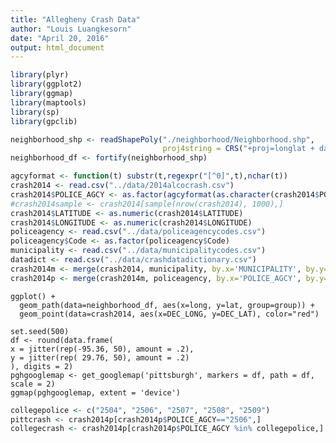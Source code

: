 ```yaml
---
title: "Allegheny Crash Data"
author: "Louis Luangkesorn"
date: "April 20, 2016"
output: html_document
---
```



```r
library(plyr)
library(ggplot2)
library(ggmap)
library(maptools)
library(sp)
library(gpclib)
```

```r
neighborhood_shp <- readShapePoly("./neighborhood/Neighborhood.shp", 
                                  proj4string = CRS("+proj=longlat + datum=WGS84"))
neighborhood_df <- fortify(neighborhood_shp)
```
```r
agcyformat <- function(t) substr(t,regexpr("[^0]",t),nchar(t))
crash2014 <- read.csv("../data/2014alcocrash.csv")
crash2014$POLICE_AGCY <- as.factor(agcyformat(as.character(crash2014$POLICE_AGCY)))
#crash2014sample <- crash2014[sample(nrow(crash2014), 1000),]
crash2014$LATITUDE <- as.numeric(crash2014$LATITUDE)
crash2014$LONGITUDE <- as.numeric(crash2014$LONGITUDE)
policeagency <- read.csv("../data/policeagencycodes.csv")
policeagency$Code <- as.factor(policeagency$Code)
municipality <- read.csv("../data/municipalitycodes.csv")
datadict <- read.csv("../data/crashdatadictionary.csv")
crash2014m <- merge(crash2014, municipality, by.x='MUNICIPALITY', by.y='Code', all.x=TRUE)
crash2014p <- merge(crash2014m, policeagency, by.x='POLICE_AGCY', by.y='Code', all.x=TRUE)
```

```
ggplot() + 
  geom_path(data=neighborhood_df, aes(x=long, y=lat, group=group)) + 
  geom_point(data=crash2014, aes(x=DEC_LONG, y=DEC_LAT), color="red")
```


```
set.seed(500)
df <- round(data.frame(
x = jitter(rep(-95.36, 50), amount = .2),
y = jitter(rep( 29.76, 50), amount = .2)
), digits = 2)
pghgooglemap <- get_googlemap('pittsburgh', markers = df, path = df, scale = 2)
ggmap(pghgooglemap, extent = 'device')
```

```r
collegepolice <- c("2504", "2506", "2507", "2508", "2509")
pittcrash <- crash2014p[crash2014p$POLICE_AGCY=="2506",]
collegecrash <- crash2014p[crash2014p$POLICE_AGCY %in% collegepolice,]
```